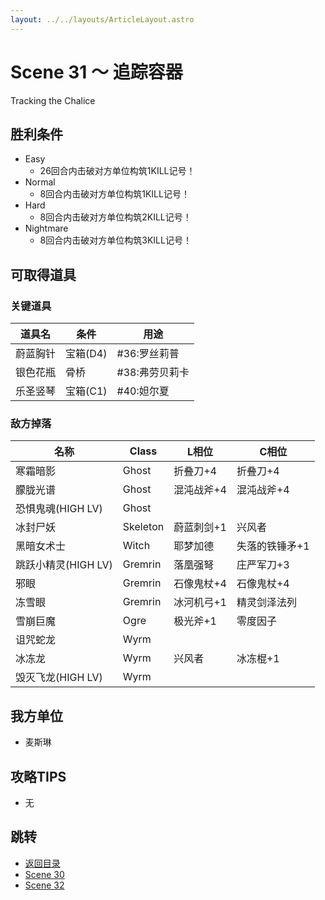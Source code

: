 ```yaml
---
layout: ../../layouts/ArticleLayout.astro
---
```

# Scene 31 ～ 追踪容器  

Tracking the Chalice

## 胜利条件 

- Easy
  - 26回合内击破对方单位构筑1KILL记号！
- Normal
  - 8回合内击破对方单位构筑1KILL记号！
- Hard
  - 8回合内击破对方单位构筑2KILL记号！
- Nightmare
  - 8回合内击破对方单位构筑3KILL记号！

## 可取得道具 

### 关键道具

|道具名|条件|用途|
|---|---|---|
|蔚蓝胸针|宝箱(D4)|#36:罗丝莉普|
|银色花瓶|骨桥|#38:弗劳贝莉卡|
|乐圣竖琴|宝箱(C1)|#40:妲尔夏|

### 敌方掉落

|名称|Class|L相位|C相位|
|---|---|---|---|
|寒霜暗影|Ghost|折叠刀+4|折叠刀+4|
|朦胧光谱|Ghost|混沌战斧+4|混沌战斧+4|
|恐惧鬼魂(HIGH LV)|Ghost|||
|冰封尸妖|Skeleton|蔚蓝刺剑+1|兴风者|
|黑暗女术士|Witch|耶梦加德|失落的铁锤矛+1|
|跳跃小精灵(HIGH LV)|Gremrin|落凰强弩|庄严军刀+3|
|邪眼|Gremrin|石像鬼杖+4|石像鬼杖+4|
|冻雪眼|Gremrin|冰河机弓+1|精灵剑泽法列|
|雪崩巨魔|Ogre|极光斧+1|零度因子|
|诅咒蛇龙|Wyrm|||
|冰冻龙|Wyrm|兴风者|冰冻棍+1|
|毁灭飞龙(HIGH LV)|Wyrm|||

## 我方单位 

- 麦斯琳

## 攻略TIPS 

- 无

## 跳转

- [返回目录](../mellia)
- [Scene 30](./2-30)
- [Scene 32](./2-32)